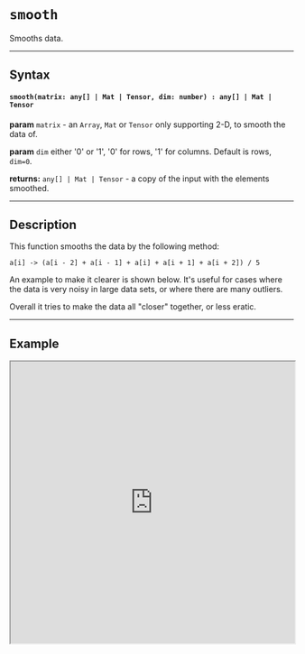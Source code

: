 
# `smooth`

Smooths data.

---

## Syntax

#### `smooth(matrix: any[] | Mat | Tensor, dim: number) : any[] | Mat | Tensor`

**param** `matrix` - an `Array`, `Mat` or `Tensor` only supporting 2-D, to smooth the data of. 

**param** `dim` either '0' or '1', '0' for rows, '1' for columns. Default is rows, `dim=0`.  

**returns:** `any[] | Mat | Tensor` - a copy of the input with the elements smoothed.

---

## Description

This function smooths the data by the following method: 

`a[i] -> (a[i - 2] + a[i - 1] + a[i] + a[i + 1] + a[i + 2]) / 5`

An example to make it clearer is shown below. It's useful for cases where the data is very noisy in large data sets, or where there are many outliers. 

Overall it tries to make the data all "closer" together, or less eratic. 

---

## Example

<iframe src="https://hlab.app/s/docs/smooth_hbook"
    width="100%"
    height="500px"/>